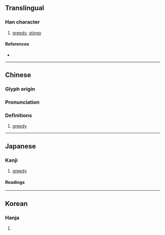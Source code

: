 {{character info/new}}
==Translingual==

===Han character===
{{Han char|rn=5|rad=乙|as=12|sn=13|four=42110|canj=GTU|ids=⿰壹乚}}

# [[greedy]], [[stingy]]

====References====
* {{Han ref|kx=0085.020|dkj=00216|dj=0173.100|hdz=10057.080|uh=4E84|ud=20100|bh=DCB2|bd=56498}}

----

==Chinese==
{{zh-forms}}

===Glyph origin===
{{Han etym}}

===Pronunciation===
{{zh-pron
|m=yì
|c=ji4
|mc=y
|oc=y
|ma=
|cat=a
}}

===Definitions===
{{zh-hanzi}}

# [[greedy]]

----

==Japanese==

===Kanji===
{{ja-kanji|grade=|rs=乙12}}

# [[greedy]]

====Readings====
{{ja-readings
|goon=い, おち
|kanon=い, いつ
|kun=むさぼ-る
}}

----

==Korean==

===Hanja===
{{ko-hanja|hangeul=탐할의|rv=ui|mr=ŭi}}

# {{defn|lang=ko|sort=乙12}}